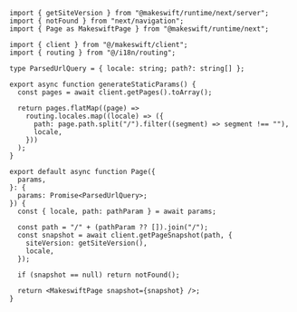 ```tsx app/[locale]/[[...path]]/page.tsx
import { getSiteVersion } from "@makeswift/runtime/next/server";
import { notFound } from "next/navigation";
import { Page as MakeswiftPage } from "@makeswift/runtime/next";

import { client } from "@/makeswift/client";
import { routing } from "@/i18n/routing";

type ParsedUrlQuery = { locale: string; path?: string[] };

export async function generateStaticParams() {
  const pages = await client.getPages().toArray();

  return pages.flatMap((page) =>
    routing.locales.map((locale) => ({
      path: page.path.split("/").filter((segment) => segment !== ""),
      locale,
    }))
  );
}

export default async function Page({
  params,
}: {
  params: Promise<ParsedUrlQuery>;
}) {
  const { locale, path: pathParam } = await params;

  const path = "/" + (pathParam ?? []).join("/");
  const snapshot = await client.getPageSnapshot(path, {
    siteVersion: getSiteVersion(),
    locale,
  });

  if (snapshot == null) return notFound();

  return <MakeswiftPage snapshot={snapshot} />;
}
```
